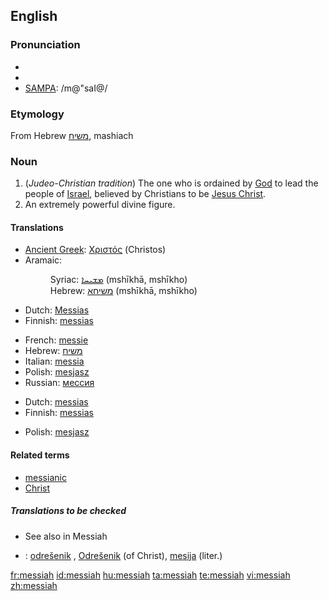 {{see|Messiah}}
==English==

===Pronunciation===
* {{enPR|mə-sī'ə}}
* {{IPA|/məˈsaɪ.ə/}}
* [[w:SAMPA|SAMPA]]: /m@"saI@/

===Etymology===
From Hebrew [[משיח]], mashiach

===Noun===
{{en-noun}}

# (''Judeo-Christian tradition'')  The one who is ordained by [[God]] to lead the people of [[Israel]], believed by Christians to be [[Jesus Christ]].
# An extremely powerful divine figure.

====Translations====
{{trans-top|ordained to lead the people of Israel}}
* [[Ancient Greek]]: [[Χριστός]] (Christos) {{m}}
* Aramaic:
*: Syriac: [[ܡܫܝܚܐ]] (mshīkhā, mshīkho) {{m}}
*: Hebrew: [[משיחא]] (mshīkhā, mshīkho) {{m}}
* Dutch: [[Messias]] {{m}}
* Finnish: [[messias]]
{{trans-mid}}
* French: [[messie]] {{m}}
* Hebrew: [[משיח]] {{romanization of Hebrew|mashíakh}} {{m}}
* Italian: [[messia]] {{m}}
* Polish: [[mesjasz]] {{m}}
* Russian: [[мессия]] {{m}}
{{trans-bottom}}

{{trans-top|an extremely powerful divine figure}}
* Dutch: [[messias]] {{m}}
* Finnish: [[messias]]
{{trans-mid}}
* Polish: [[mesjasz]] {{m}}
{{trans-bottom}}

====Related terms====
* [[messianic]]
* [[Christ]]

=====Translations to be checked=====
{{rfc-level|Translations to be checked at L5+, not in Translations}}
* See also in Messiah
{{checktrans}}
* {{ttbc|Slovene}}: [[odrešenik]] {{m}}, [[Odrešenik]] {{m}} (of Christ), [[mesija]] {{m}} (liter.)

[[fr:messiah]]
[[id:messiah]]
[[hu:messiah]]
[[ta:messiah]]
[[te:messiah]]
[[vi:messiah]]
[[zh:messiah]]